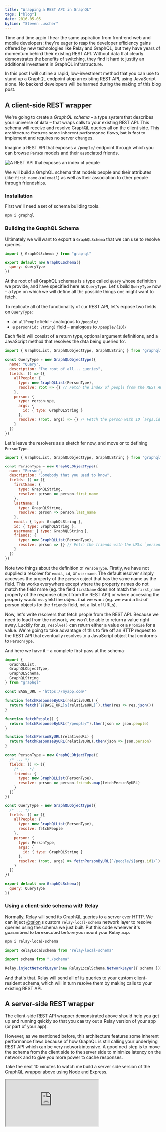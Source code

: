 ```yaml
---
title: "Wrapping a REST API in GraphQL"
tags: ["blog"]
date: 2016-05-05
byline: "Steven Luscher"
---
```


Time and time again I hear the same aspiration from front-end web and mobile
developers: they're eager to reap the developer efficiency gains offered by new
technologies like Relay and GraphQL, but they have years of momentum behind
their existing REST API. Without data that clearly demonstrates the benefits of
switching, they find it hard to justify an additional investment in GraphQL
infrastructure.

In this post I will outline a rapid, low-investment method that you can use to
stand up a GraphQL endpoint atop an existing REST API, using JavaScript alone.
No backend developers will be harmed during the making of this blog post.

## A client-side REST wrapper

We're going to create a _GraphQL schema_ – a type system that describes your
universe of data – that wraps calls to your existing REST API. This schema will
receive and resolve GraphQL queries all on the client side. This architecture
features some inherent performance flaws, but is fast to implement and requires
no server changes.

Imagine a REST API that exposes a `/people/` endpoint through which you can
browse `Person` models and their associated friends.

![A REST API that exposes an index of people][rest-api-people]

We will build a GraphQL schema that models people and their attributes (like
`first_name` and `email`) as well as their association to other people through
friendships.

### Installation

First we'll need a set of schema building tools.

```sh npm2yarn
npm i graphql
```

### Building the GraphQL Schema

Ultimately we will want to export a `GraphQLSchema` that we can use to resolve
queries.

```js
import { GraphQLSchema } from "graphql"

export default new GraphQLSchema({
  query: QueryType
})
```

At the root of all GraphQL schemas is a type called `query` whose definition we
provide, and have specified here as `QueryType`. Let's build `QueryType` now – a
type on which we will define all the possible things one might want to fetch.

To replicate all of the functionality of our REST API, let's expose two fields
on `QueryType`:

- an `allPeople` field – analogous to `/people/`
- a `person(id: String)` field – analogous to `/people/{ID}/`

Each field will consist of a return type, optional argument definitions, and a
JavaScript method that resolves the data being queried for.

```js
import { GraphQLList, GraphQLObjectType, GraphQLString } from "graphql"

const QueryType = new GraphQLObjectType({
  name: "Query",
  description: "The root of all... queries",
  fields: () => ({
    allPeople: {
      type: new GraphQLList(PersonType),
      resolve: root => {} // Fetch the index of people from the REST API,
    },
    person: {
      type: PersonType,
      args: {
        id: { type: GraphQLString }
      },
      resolve: (root, args) => {} // Fetch the person with ID `args.id`,
    }
  })
})
```

Let's leave the resolvers as a sketch for now, and move on to defining
`PersonType`.

```js
import { GraphQLList, GraphQLObjectType, GraphQLString } from "graphql"

const PersonType = new GraphQLObjectType({
  name: "Person",
  description: "Somebody that you used to know",
  fields: () => ({
    firstName: {
      type: GraphQLString,
      resolve: person => person.first_name
    },
    lastName: {
      type: GraphQLString,
      resolve: person => person.last_name
    },
    email: { type: GraphQLString },
    id: { type: GraphQLString },
    username: { type: GraphQLString },
    friends: {
      type: new GraphQLList(PersonType),
      resolve: person => {} // Fetch the friends with the URLs `person.friends`,
    }
  })
})
```

Note two things about the definition of `PersonType`. Firstly, we have not
supplied a resolver for `email`, `id`, or `username`. The default resolver
simply accesses the property of the `person` object that has the same name as
the field. This works everywhere except where the property names do not match
the field name (eg. the field `firstName` does not match the `first_name`
property of the response object from the REST API) or where accessing the
property would not yield the object that we want (eg. we want a list of person
objects for the `friends` field, not a list of URLs).

Now, let's write resolvers that fetch people from the REST API. Because we need
to load from the network, we won't be able to return a value right away. Luckily
for us, `resolve()` can return either a value or a `Promise` for a value. We're
going to take advantage of this to fire off an HTTP request to the REST API that
eventually resolves to a JavaScript object that conforms to `PersonType`.

And here we have it – a complete first-pass at the schema:

```js {28,38,45}
import {
  GraphQLList,
  GraphQLObjectType,
  GraphQLSchema,
  GraphQLString
} from "graphql"

const BASE_URL = "https://myapp.com/"

function fetchResponseByURL(relativeURL) {
  return fetch(`${BASE_URL}${relativeURL}`).then(res => res.json())
}

function fetchPeople() {
  return fetchResponseByURL("/people/").then(json => json.people)
}

function fetchPersonByURL(relativeURL) {
  return fetchResponseByURL(relativeURL).then(json => json.person)
}

const PersonType = new GraphQLObjectType({
  /* ... */
  fields: () => ({
    /* ... */
    friends: {
      type: new GraphQLList(PersonType),
      resolve: person => person.friends.map(fetchPersonByURL)
    }
  })
})

const QueryType = new GraphQLObjectType({
  /* ... */
  fields: () => ({
    allPeople: {
      type: new GraphQLList(PersonType),
      resolve: fetchPeople
    },
    person: {
      type: PersonType,
      args: {
        id: { type: GraphQLString }
      },
      resolve: (root, args) => fetchPersonByURL(`/people/${args.id}/`)
    }
  })
})

export default new GraphQLSchema({
  query: QueryType
})
```

### Using a client-side schema with Relay

Normally, Relay will send its GraphQL queries to a server over HTTP. We can
inject [@taion](https://github.com/taion/)'s custom `relay-local-schema` network
layer to resolve queries using the schema we just built. Put this code wherever
it's guaranteed to be executed before you mount your Relay app.

```sh npm2yarn
npm i relay-local-schema
```

```js
import RelayLocalSchema from "relay-local-schema"

import schema from "./schema"

Relay.injectNetworkLayer(new RelayLocalSchema.NetworkLayer({ schema }))
```

And that's that. Relay will send all of its queries to your custom
client-resident schema, which will in turn resolve them by making calls to your
existing REST API.

## A server-side REST wrapper

The client-side REST API wrapper demonstrated above should help you get up and
running quickly so that you can try out a Relay version of your app (or part of
your app).

However, as we mentioned before, this architecture features some inherent
performance flaws because of how GraphQL is still calling your underlying REST
API which can be very network intensive. A good next step is to move the schema
from the client side to the server side to minimize latency on the network and
to give you more power to cache responses.

Take the next 10 minutes to watch me build a server side version of the GraphQL
wrapper above using Node and Express.

<iframe
  className="aspect-video w-full"
  src="https://youtube.com/embed/UBGzsb2UkeY?autoplay=0&origin=http://graphql.org&start=900"
/>

## Bonus round: A truly Relay compliant schema

The schema we developed above will work for Relay up until a certain point – the
point at which you ask Relay to refetch data for records you've already
downloaded. Relay's refetching subsystem relies on your GraphQL schema exposing
a special field that can fetch any entity in your data universe by GUID. We call
this the _node interface_.

To expose a node interface requires that you do two things: offer a
`node(id: String!)` field at the root of the query, and switch all of your ids
over to GUIDs (globally-unique ids).

The `graphql-relay` package contains some helper functions to make this easy to
do.

```sh npm2yarn
npm i graphql-relay
```

#### Global ids

First, let's change the `id` field of `PersonType` into a GUID. To do this,
we'll use the `globalIdField` helper from `graphql-relay`.

```js
import { globalIdField } from "graphql-relay"

const PersonType = new GraphQLObjectType({
  name: "Person",
  description: "Somebody that you used to know",
  fields: () => ({
    id: globalIdField("Person")
    /* ... */
  })
})
```

Behind the scenes `globalIdField` returns a field definition that resolves `id`
to a `GraphQLString` by hashing together the typename `'Person'` and the id
returned by the REST API. We can later use `fromGlobalId` to convert the result
of this field back into `'Person'` and the REST API's id.

#### The node field

Another set of helpers from `graphql-relay` will give us a hand developing the
node field. Your job is to supply the helper two functions:

- One function that can resolve an object given a GUID.
- One function that can resolve a typename given an object.

```js
import { fromGlobalId, nodeDefinitions } from "graphql-relay"

const { nodeInterface, nodeField } = nodeDefinitions(
  globalId => {
    const { type, id } = fromGlobalId(globalId)
    if (type === "Person") {
      return fetchPersonByURL(`/people/${id}/`)
    }
  },
  object => {
    if (object.hasOwnProperty("username")) {
      return "Person"
    }
  }
)
```

The object-to-typename resolver above is no marvel of engineering, but you get
the idea.

Next, we simply need to add the `nodeInterface` and the `nodeField` to our
schema. A complete example follows:

```js {27-39,54,61,72}
import {
  GraphQLList,
  GraphQLObjectType,
  GraphQLSchema,
  GraphQLString
} from "graphql"
import { fromGlobalId, globalIdField, nodeDefinitions } from "graphql-relay"

const BASE_URL = "https://myapp.com/"

function fetchResponseByURL(relativeURL) {
  return fetch(`${BASE_URL}${relativeURL}`).then(res => res.json())
}

function fetchPeople() {
  return fetchResponseByURL("/people/").then(json => json.people)
}

function fetchPersonByURL(relativeURL) {
  return fetchResponseByURL(relativeURL).then(json => json.person)
}

const { nodeInterface, nodeField } = nodeDefinitions(
  globalId => {
    const { type, id } = fromGlobalId(globalId)
    if (type === "Person") {
      return fetchPersonByURL(`/people/${id}/`)
    }
  },
  object => {
    if (object.hasOwnProperty("username")) {
      return "Person"
    }
  }
)

const PersonType = new GraphQLObjectType({
  name: "Person",
  description: "Somebody that you used to know",
  fields: () => ({
    firstName: {
      type: GraphQLString,
      resolve: person => person.first_name
    },
    lastName: {
      type: GraphQLString,
      resolve: person => person.last_name
    },
    email: { type: GraphQLString },
    id: globalIdField("Person"),
    username: { type: GraphQLString },
    friends: {
      type: new GraphQLList(PersonType),
      resolve: person => person.friends.map(fetchPersonByURL)
    }
  }),
  interfaces: [nodeInterface]
})

const QueryType = new GraphQLObjectType({
  name: "Query",
  description: "The root of all... queries",
  fields: () => ({
    allPeople: {
      type: new GraphQLList(PersonType),
      resolve: fetchPeople
    },
    node: nodeField,
    person: {
      type: PersonType,
      args: {
        id: { type: GraphQLString }
      },
      resolve: (root, args) => fetchPersonByURL(`/people/${args.id}/`)
    }
  })
})

export default new GraphQLSchema({
  query: QueryType
})
```

## Taming pathological queries

Consider the following friends-of-friends-of-friends query:

```graphql
query {
  person(id: "1") {
    firstName
    friends {
      firstName
      friends {
        firstName
        friends {
          firstName
        }
      }
    }
  }
}
```

The schema we created above will generate multiple round trips to the REST API
for the same data.

![Duplicate queries to the REST API][pathological-query]

This is obviously something we would like to avoid! At the very least, we need a
way to cache the result of these requests.

We created a library called DataLoader to help tame these sorts of queries.

```sh npm2yarn
npm i dataloader
```

As a special note, make sure that your runtime offers native or polyfilled
versions of `Promise` and `Map`. Read more
[at the DataLoader site](https://github.com/facebook/dataloader#getting-started).

#### Creating a data loader

To create a `DataLoader` you supply a method that can resolve a list of objects
given a list of keys. In our example, the keys are URLs at which we access our
REST API.

```js
const personLoader = new DataLoader(urls =>
  Promise.all(urls.map(fetchPersonByURL))
)
```

If this data loader sees a key more than once in its lifetime, it will return a
memoized (cached) version of the response.

#### Loading data

We can make use of the `load()` and `loadMany()` methods on `personLoader` to
load URLs without fear of hitting the REST API more than once per URL. A
complete example follows:

```js {36,63,83}
import DataLoader from "dataloader"
import {
  GraphQLList,
  GraphQLObjectType,
  GraphQLSchema,
  GraphQLString
} from "graphql"
import { fromGlobalId, globalIdField, nodeDefinitions } from "graphql-relay"

const BASE_URL = "https://myapp.com/"

function fetchResponseByURL(relativeURL) {
  return fetch(`${BASE_URL}${relativeURL}`).then(res => res.json())
}

function fetchPeople() {
  return fetchResponseByURL("/people/").then(json => json.people)
}

function fetchPersonByURL(relativeURL) {
  return fetchResponseByURL(relativeURL).then(json => json.person)
}

const personLoader = new DataLoader(urls =>
  Promise.all(urls.map(fetchPersonByURL))
)

const { nodeInterface, nodeField } = nodeDefinitions(
  globalId => {
    const { type, id } = fromGlobalId(globalId)
    if (type === "Person") {
      return personLoader.load(`/people/${id}/`)
    }
  },
  object => {
    if (object.hasOwnProperty("username")) {
      return "Person"
    }
  }
)

const PersonType = new GraphQLObjectType({
  name: "Person",
  description: "Somebody that you used to know",
  fields: () => ({
    firstName: {
      type: GraphQLString,
      resolve: person => person.first_name
    },
    lastName: {
      type: GraphQLString,
      resolve: person => person.last_name
    },
    email: { type: GraphQLString },
    id: globalIdField("Person"),
    username: { type: GraphQLString },
    friends: {
      type: new GraphQLList(PersonType),
      resolve: person => personLoader.loadMany(person.friends)
    }
  }),
  interfaces: [nodeInterface]
})

const QueryType = new GraphQLObjectType({
  name: "Query",
  description: "The root of all... queries",
  fields: () => ({
    allPeople: {
      type: new GraphQLList(PersonType),
      resolve: fetchPeople
    },
    node: nodeField,
    person: {
      type: PersonType,
      args: {
        id: { type: GraphQLString }
      },
      resolve: (root, args) => personLoader.load(`/people/${args.id}/`)
    }
  })
})

export default new GraphQLSchema({
  query: QueryType
})
```

Now, our pathological query produces the following nicely de-duped set of
requests to the REST API:

![De-duped queries to the REST API][dataloader-query]

### Query planning and beyond

Consider that your REST API might already offer configuration offers that let
you eagerly load associations. Maybe to load a person and all of their direct
friends you might hit the URL `/people/1/?include_friends`. To take advantage of
this in your GraphQL schema you will need the ability to develop a resolution
plan based on the structure of the query itself (eg. whether the `friends` field
is part of the query or not).

For those interested in the current thinking around advanced resolution
strategies, keep an eye on
[pull request #304](https://github.com/graphql/graphql-js/pull/304).

## Thanks for reading

I hope that this demonstration has torn down some of the barriers between you
and a functional GraphQL endpoint, and has inspired you to experiment with
GraphQL and Relay on an existing project.

[rest-api-people]:
  /img/blog/20160502-rest-api-graphql-wrapper/rest-api-people.png
  "A REST API that exposes an index of people"
[pathological-query]:
  /img/blog/20160502-rest-api-graphql-wrapper/pathological-query.png
  "Duplicate queries to the REST API"
[dataloader-query]:
  /img/blog/20160502-rest-api-graphql-wrapper/dataloader-query.png
  "De-duped queries to the REST API"
